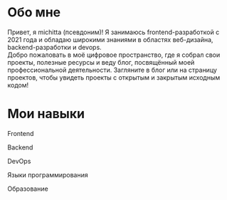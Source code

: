 
# Обо мне

Привет, я michitta (псевдоним)! Я занимаюсь frontend-разработкой с 2021 года и обладаю
широкими знаниями в областях веб-дизайна, backend-разработки и devops.<br />
Добро пожаловать в моё цифровое пространство, где я собрал свои проекты, полезные
ресурсы и веду блог, посвящённый моей профессиональной деятельности. Загляните в
блог или на страницу проектов, чтобы увидеть проекты с открытым и закрытым исходным
кодом!

# Мои навыки

<div className={styles.skill}>
  <div className={styles.tag}>
    <p>Frontend</p>
    <HintComponent color={TagHintColor.GREEN} />
  </div>
  <TagsComponent obj={frontend} />
</div>
<div className={styles.skill}>
  <div className={styles.tag}>
    <p>Backend</p>
    <HintComponent color={TagHintColor.GREEN} />
    <HintComponent color={TagHintColor.YELLOW} />
  </div>
  <TagsComponent obj={backend} />
</div>

<div className={styles.skill}>
  <div className={styles.tag}>
    <p>DevOps</p>
    <HintComponent color={TagHintColor.GREEN} />
  </div>
  <TagsComponent obj={devops} />
</div>

<div className={styles.skill}>
  <div className={styles.tag}>
    <p>Языки программирования</p>
    <HintComponent color={TagHintColor.GREEN} />
    <HintComponent color={TagHintColor.YELLOW} />
  </div>
  <TagsComponent obj={launguages} />
</div>

<div className={styles.skill}>
  <div className={styles.tag}>
    <p>Образование</p>
    <HintComponent color={TagHintColor.ORANGE} />
    <HintComponent color={TagHintColor.BLUE} />
  </div>
  <TagsComponent obj={educations} />
</div>
